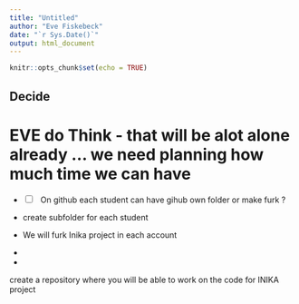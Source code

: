 ---
title: "Untitled"
author: "Eve Fiskebeck"
date: "`r Sys.Date()`"
output: html_document
---

```{r setup, include=FALSE}
knitr::opts_chunk$set(echo = TRUE)
```

## Decide


# EVE do Think - that will be alot alone already ... we need planning how much time we can have 
<!-- Madelaine --> 
- [ ]   On github each student can have gihub own folder or make furk ? 

- create subfolder for each student 
- We will furk Inika project in each account 
- 
- 

create a repository where you will be able to work on the code 
for INIKA project